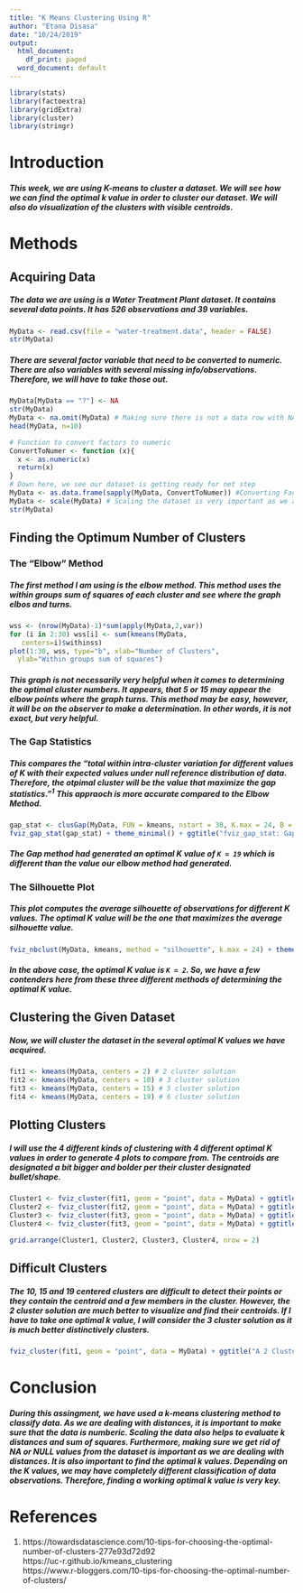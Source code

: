 ```yaml
---
title: "K Means Clustering Using R"
author: "Etana Disasa"
date: "10/24/2019"
output:
  html_document:
    df_print: paged
  word_document: default
---
```


```r
library(stats)
library(factoextra)
library(gridExtra)
library(cluster)
library(stringr)
```
# Introduction
##### This week, we are using K-means to cluster a dataset. We will see how we can find the optimal k value in order to cluster our dataset. We will also do visualization of the clusters with visible centroids. 

# Methods
## Acquiring Data
##### The data we are using is a Water Treatment Plant dataset. It contains several data points. It has 526 observations and 39 variables. 
```r
MyData <- read.csv(file = "water-treatment.data", header = FALSE)
str(MyData)
```

##### There are several factor variable that need to be converted to numeric. There are also variables with several missing info/observations. Therefore, we will have to take those out. 

```r
MyData[MyData == "?"] <- NA
str(MyData)
MyData <- na.omit(MyData) # Making sure there is not a data row with NA (no) data in it. 
head(MyData, n=10)

# Function to convert factors to numeric
ConvertToNumer <- function (x){
  x <- as.numeric(x)
  return(x)
} 
# Down here, we see our dataset is getting ready for net step
MyData <- as.data.frame(sapply(MyData, ConvertToNumer)) #Converting Factor Variables into Numeric
MyData <- scale(MyData) # Scaling the dataset is very important as we are dealing with k means to cluster
str(MyData)
```
## Finding the Optimum Number of Clusters
### The "Elbow" Method
##### The first method I am using is the elbow method. This method uses the within groups sum of squares of each cluster and see where the graph elbos and turns. 

```r
wss <- (nrow(MyData)-1)*sum(apply(MyData,2,var))
for (i in 2:30) wss[i] <- sum(kmeans(MyData, 
   centers=i)$withinss)
plot(1:30, wss, type="b", xlab="Number of Clusters",
  ylab="Within groups sum of squares")
```

##### This graph is not necessarily very helpful when it comes to determining the optimal cluster numbers. It appears, that 5 or 15 may appear the elbow points where the graph turns. This method may be easy, however, it will be on the observer to make a determination. In other words, it is not exact, but very helpful.

### The Gap Statistics
##### This compares the "total within intra-cluster variation for different values of K with their expected values under null reference distribution of data. Therefore, the otpimal cluster will be the value that maximize the gap statistics."<sup>1</sup> This appraoch is more accurate compared to the Elbow Method. 
```r
gap_stat <- clusGap(MyData, FUN = kmeans, nstart = 30, K.max = 24, B = 50)
fviz_gap_stat(gap_stat) + theme_minimal() + ggtitle("fviz_gap_stat: Gap Statistic")
```

##### The Gap method had generated an optimal K value of `K = 19` which is different than the value our elbow method had generated. 

### The Silhouette Plot
##### This plot computes the average silhouette of observations for different K values. The optimal K value will be the one that maximizes the average silhouette value. 
```r
fviz_nbclust(MyData, kmeans, method = "silhouette", k.max = 24) + theme_minimal() + ggtitle("The Silhouette Plot")
```

##### In the above case, the optimal K value is `K = 2`. So, we have a few contenders here from these three different methods of determining the optimal K value. 

## Clustering the Given Dataset
##### Now, we will cluster the dataset in the several optimal K values we have acquired. 
```r

fit1 <- kmeans(MyData, centers = 2) # 2 cluster solution
fit2 <- kmeans(MyData, centers = 10) # 3 cluster solution
fit3 <- kmeans(MyData, centers = 15) # 5 cluster solution
fit4 <- kmeans(MyData, centers = 19) # 6 cluster solution
```

## Plotting Clusters
##### I will use the 4 different kinds of clustering with 4 different optimal K values in order to generate 4 plots to compare from. The <b> centroids </b> are designated a bit bigger and bolder per their cluster designated bullet/shape.
```r
Cluster1 <- fviz_cluster(fit1, geom = "point", data = MyData) + ggtitle("A 2 Cluster Solution")
Cluster2 <- fviz_cluster(fit2, geom = "point", data = MyData) + ggtitle("A 10 Cluster Solution")
Cluster3 <- fviz_cluster(fit3, geom = "point", data = MyData) + ggtitle("A 15 Cluster Solution")
Cluster4 <- fviz_cluster(fit3, geom = "point", data = MyData) + ggtitle("A 19 Cluster Solution")

grid.arrange(Cluster1, Cluster2, Cluster3, Cluster4, nrow = 2)
```

## Difficult Clusters
##### The 10, 15 and 19 centered clusters are difficult to detect their points or they contain the centroid and a few members in the cluster. However, the 2 cluster solution are much better to visualize and find their centroids. If I have to take one optimal k value, I will consider the 3 cluster solution as it is much better distinctively clusters. 
```r
fviz_cluster(fit1, geom = "point", data = MyData) + ggtitle("A 2 Cluster Solution")
```

# Conclusion
##### During this assingment, we have used a k-means clustering method to classify data. As we are dealing with distances, it is important to make sure that the data is numberic. Scaling the data also helps to evaluate k distances and sum of squares. Furthermore, making sure we get rid of NA or NULL values from the dataset is important as we are dealing with distances. It is also important to find the optimal k values. Depending on the K values, we may have completely different classification of data observations. Therefore, finding a working optimal k value is very key. 

# References
1. https://towardsdatascience.com/10-tips-for-choosing-the-optimal-number-of-clusters-277e93d72d92<br>
https://uc-r.github.io/kmeans_clustering<br>
https://www.r-bloggers.com/10-tips-for-choosing-the-optimal-number-of-clusters/<br> 
